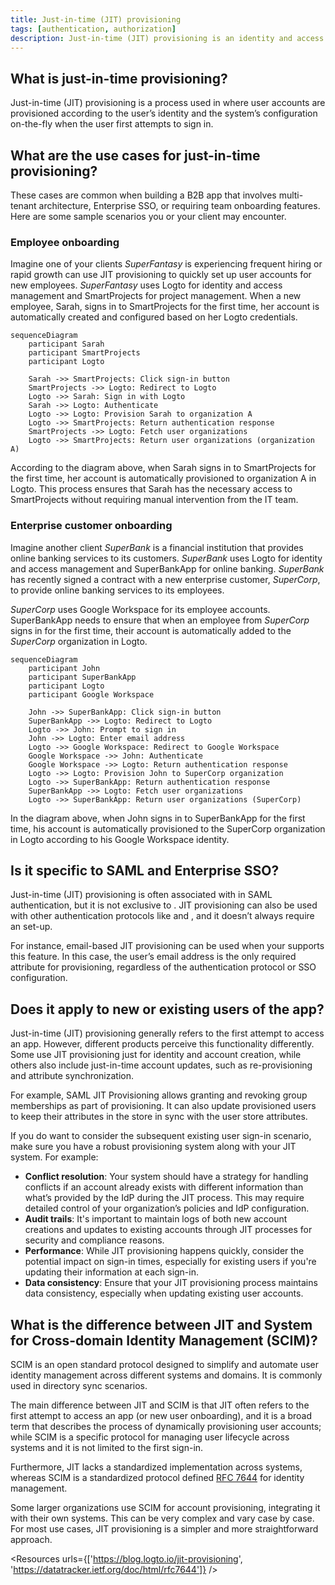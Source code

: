 ```yaml
---
title: Just-in-time (JIT) provisioning
tags: [authentication, authorization]
description: Just-in-time (JIT) provisioning is an identity and access management (IAM) process where user accounts are provisioned dynamically when a user signs in for the first time.
---
```


## What is just-in-time provisioning?

Just-in-time (JIT) provisioning is a process used in <Ref slug="iam" /> where user accounts are provisioned according to the user’s identity and the system’s configuration on-the-fly when the user first attempts to sign in.

## What are the use cases for just-in-time provisioning?

These cases are common when building a B2B app that involves multi-tenant architecture, Enterprise SSO, or requiring team onboarding features. Here are some sample scenarios you or your client may encounter.

### Employee onboarding

Imagine one of your clients *SuperFantasy* is experiencing frequent hiring or rapid growth can use JIT provisioning to quickly set up user accounts for new employees. *SuperFantasy* uses Logto for identity and access management and SmartProjects for project management. When a new employee, Sarah, signs in to SmartProjects for the first time, her account is automatically created and configured based on her Logto credentials.

```mermaid
sequenceDiagram
    participant Sarah
    participant SmartProjects
    participant Logto

    Sarah ->> SmartProjects: Click sign-in button
    SmartProjects ->> Logto: Redirect to Logto
    Logto ->> Sarah: Sign in with Logto
    Sarah ->> Logto: Authenticate
    Logto ->> Logto: Provision Sarah to organization A
    Logto ->> SmartProjects: Return authentication response
    SmartProjects ->> Logto: Fetch user organizations
    Logto ->> SmartProjects: Return user organizations (organization A)
```

According to the diagram above, when Sarah signs in to SmartProjects for the first time, her account is automatically provisioned to organization A in Logto. This process ensures that Sarah has the necessary access to SmartProjects without requiring manual intervention from the IT team.

### Enterprise customer onboarding

Imagine another client *SuperBank* is a financial institution that provides online banking services to its customers. *SuperBank* uses Logto for identity and access management and SuperBankApp for online banking. *SuperBank* has recently signed a contract with a new enterprise customer, *SuperCorp*, to provide online banking services to its employees.

*SuperCorp* uses Google Workspace for its employee accounts. SuperBankApp needs to ensure that when an employee from *SuperCorp* signs in for the first time, their account is automatically added to the *SuperCorp* organization in Logto.

```mermaid
sequenceDiagram
    participant John
    participant SuperBankApp
    participant Logto
    participant Google Workspace

    John ->> SuperBankApp: Click sign-in button
    SuperBankApp ->> Logto: Redirect to Logto
    Logto ->> John: Prompt to sign in
    John ->> Logto: Enter email address
    Logto ->> Google Workspace: Redirect to Google Workspace
    Google Workspace ->> John: Authenticate
    Google Workspace ->> Logto: Return authentication response
    Logto ->> Logto: Provision John to SuperCorp organization 
    Logto ->> SuperBankApp: Return authentication response
    SuperBankApp ->> Logto: Fetch user organizations
    Logto ->> SuperBankApp: Return user organizations (SuperCorp)
```

In the diagram above, when John signs in to SuperBankApp for the first time, his account is automatically provisioned to the SuperCorp organization in Logto according to his Google Workspace identity.

## Is it specific to SAML and Enterprise SSO?

Just-in-time (JIT) provisioning is often associated with <Ref slug="enterprise-sso" /> in SAML authentication, but it is not exclusive to <Ref slug="saml" />. JIT provisioning can also be used with other authentication protocols like <Ref slug="oauth-2.0" /> and <Ref slug="openid-connect" />, and it doesn’t always require an <Ref slug="enterprise-sso" /> set-up.

For instance, email-based JIT provisioning can be used when your <Ref slug="identity-provider" /> supports this feature. In this case, the user’s email address is the only required attribute for provisioning, regardless of the authentication protocol or SSO configuration.

## Does it apply to new or existing users of the app?

Just-in-time (JIT) provisioning generally refers to the first attempt to access an app. However, different products perceive this functionality differently. Some use JIT provisioning just for identity and account creation, while others also include just-in-time account updates, such as re-provisioning and attribute synchronization.

For example, SAML JIT Provisioning allows granting and revoking group memberships as part of provisioning. It can also update provisioned users to keep their attributes in the <Ref slug="service-provider" /> store in sync with the <Ref slug="identity-provider" /> user store attributes.

If you do want to consider the subsequent existing user sign-in scenario, make sure you have a robust provisioning system along with your JIT system. For example:

- **Conflict resolution**: Your system should have a strategy for handling conflicts if an account already exists with different information than what’s provided by the IdP during the JIT process. This may require detailed control of your organization’s policies and IdP configuration.
- **Audit trails**: It's important to maintain logs of both new account creations and updates to existing accounts through JIT processes for security and compliance reasons.
- **Performance**: While JIT provisioning happens quickly, consider the potential impact on sign-in times, especially for existing users if you're updating their information at each sign-in.
- **Data consistency**: Ensure that your JIT provisioning process maintains data consistency, especially when updating existing user accounts.

## What is the difference between JIT and System for Cross-domain Identity Management (SCIM)?

SCIM is an open standard protocol designed to simplify and automate user identity management across different systems and domains. It is commonly used in directory sync scenarios.

The main difference between JIT and SCIM is that JIT often refers to the first attempt to access an app (or new user onboarding), and it is a broad term that describes the process of dynamically provisioning user accounts; while SCIM is a specific protocol for managing user lifecycle across systems and it is not limited to the first sign-in.

Furthermore, JIT lacks a standardized implementation across systems, whereas SCIM is a standardized protocol defined [RFC 7644](https://datatracker.ietf.org/doc/html/rfc7644) for identity management.

Some larger organizations use SCIM for account provisioning, integrating it with their own systems. This can be very complex and vary case by case. For most use cases, JIT provisioning is a simpler and more straightforward approach.

<Resources urls={['https://blog.logto.io/jit-provisioning', 'https://datatracker.ietf.org/doc/html/rfc7644']} />
